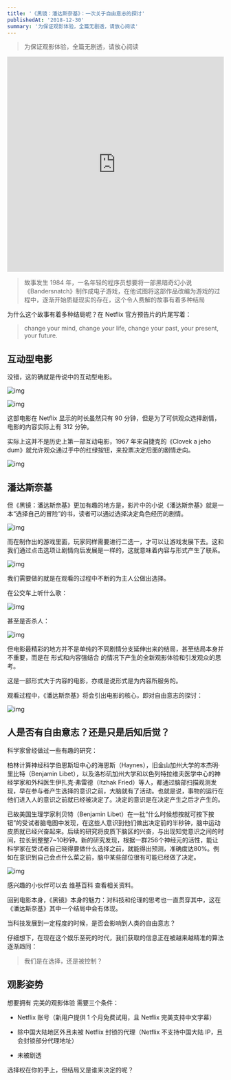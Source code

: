 ```yaml
---
title: '《黑镜：潘达斯奈基》：一次关于自由意志的探讨'
publishedAt: '2018-12-30'
summary: '为保证观影体验，全篇无剧透，请放心阅读'
---
```


> 为保证观影体验，全篇无剧透，请放心阅读

<iframe width="100%" height="500" src="https://www.youtube.com/embed/nxnyWx9ZJiY" title="YouTube video player" frameborder="0" allow="accelerometer; autoplay; clipboard-write; encrypted-media; gyroscope; picture-in-picture" allowfullscreen></iframe>

> 故事发生 1984 年，一名年轻的程序员想要将一部黑暗奇幻小说《Bandersnatch》制作成电子游戏，在他试图将这部作品改编为游戏的过程中，逐渐开始质疑现实的存在，这个令人费解的故事有着多种结局

为什么这个故事有着多种结局呢？在 Netflix 官方预告片的片尾写着：

> change your mind, change your life, change your past, your present, your future.

## 互动型电影

没错，这的确就是传说中的互动型电影。

![img](https://cdn.jsdelivr.net/gh/zuozizhen/oss@master/img/20201020225615.jpeg)

![img](https://cdn.jsdelivr.net/gh/zuozizhen/oss@master/img/20201020225647.jpeg)

这部电影在 Netflix 显示的时长虽然只有 90 分钟，但是为了可供观众选择剧情，电影的内容实际上有 312 分钟。

实际上这并不是历史上第一部互动电影，1967 年来自捷克的《Clovek a jeho dum》就允许观众通过手中的红绿按钮，来投票决定后面的剧情走向。

![img](https://cdn.jsdelivr.net/gh/zuozizhen/oss@master/img/20201020225737.jpeg)

## 潘达斯奈基

但《黑镜：潘达斯奈基》更加有趣的地方是，影片中的小说《潘达斯奈基》就是一本“选择自己的冒险”的书，读者可以通过选择决定角色经历的剧情。

![img](https://cdn.jsdelivr.net/gh/zuozizhen/oss@master/img/20201020225814.jpeg)

而在制作出的游戏里面，玩家同样需要进行二选一，才可以让游戏发展下去。这和我们通过点击选项让剧情向后发展是一样的，这就意味着内容与形式产生了联系。

![img](https://cdn.jsdelivr.net/gh/zuozizhen/oss@master/img/20201020230202.jpeg)

我们需要做的就是在观看的过程中不断的为主人公做出选择。

在公交车上听什么歌：

![img](https://cdn.jsdelivr.net/gh/zuozizhen/oss@master/img/20201020225934.jpeg)

甚至是否杀人：

![img](https://cdn.jsdelivr.net/gh/zuozizhen/oss@master/img/20201020225902.jpeg)

但电影最精彩的地方并不是单纯的不同剧情分支延伸出来的结局，甚至结局本身并不重要，而是在 形式和内容强结合 的情况下产生的全新观影体验和引发观众的思考。

这是一部形式大于内容的电影，亦或是说形式是为内容所服务的。

观看过程中，《潘达斯奈基》将会引出电影的核心，即对自由意志的探讨：

![img](https://cdn.jsdelivr.net/gh/zuozizhen/oss@master/img/20201020225916.jpeg)

## 人是否有自由意志？还是只是后知后觉？

科学家曾经做过一些有趣的研究：

柏林计算神经科学伯恩斯坦中心的海恩斯（Haynes），旧金山加州大学的本杰明·里比特（Benjamin Libet），以及洛杉矶加州大学和以色列特拉维夫医学中心的神经学家和外科医生伊扎克·弗雷德（Itzhak Fried）等人，都通过脑部扫描观测发现，早在参与者产生选择的意识之前，大脑就有了活动。也就是说，事物的运行在他们进入人的意识之前就已经被决定了。决定的意识是在决定产生之后才产生的。

已故美国生理学家利贝特（Benjamin Libet）在一批“什么时候想按就可按下按钮”的受试者脑电图中发现，在这些人意识到他们做出决定前的半秒钟，脑中运动皮质就已经兴奋起来。后续的研究将皮质下脑区的兴奋，与出现知觉意识之间的时间，拉长到整整7~10秒钟。新的研究发现，根据一群256个神经元的活性，能让科学家在受试者自己晓得要做什么选择之前，就能得出预测，准确度达80%。例如在意识到自己会点什么菜之前，脑中某些部位很有可能已经做了决定。

![img](https://cdn.jsdelivr.net/gh/zuozizhen/oss@master/img/20201020230321.jpeg)

感兴趣的小伙伴可以去 维基百科 查看相关资料。

回到电影本身，《黑镜》本身的魅力：对科技和伦理的思考也一直贯穿其中，这在《潘达斯奈基》其中一个结局中会有体现。

当科技发展到一定程度的时候，是否会影响到人类的自由意志？

仔细想下，在现在这个娱乐至死的时代，我们获取的信息正在被越来越精准的算法逐渐趋同：

> 我们是在选择，还是被控制？

## 观影姿势

想要拥有 完美的观影体验 需要三个条件：

- Netflix 账号（新用户提供 1 个月免费试用，且 Netflix 完美支持中文字幕）

- 除中国大陆地区外且未被 Netflix 封锁的代理（Netflix 不支持中国大陆 IP，且会封锁部分代理地址）

- 未被剧透

选择权在你的手上，但结局又是谁来决定的呢？